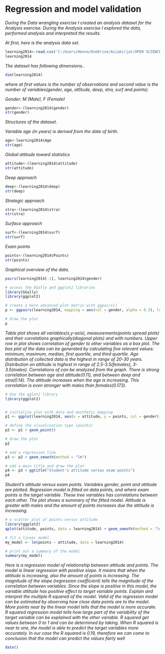 # Regression and model validation

*During the Data wrangling exercise I created an analysis dataset for the Analysis exercise. During the Analysis exercise I explored the data, performed analysis and interpreted the results.*

*At first, here is the analysis data set.*
```r
learning2014<-read.csv('C:/Users/Henna/OneDrive/Asiakirjat/OPEN SCIENCE/IODS-project/data/learning2014.csv')
learning2014
```

*The dataset has following dimensions..*
```r
dim(learning2014)
```
*where at first values is the number of observations and second value is the number of variables(gender, age, attitude, deep, stra, surf and points).*


*Gender: M (Male), F (Female)*
```r
gender<-(learning2014$gender)
str(gender)
```
*Structures of the dataset.*

*Variable age (in years) is derived from the date of birth.*
```r
age<-learning2014$Age
str(age)
```
*Global attitude toward statistics*
```r
attitude<-(learning2014$attitude)
str(attitude)
```
*Deep approach*
```r
deep<-(learning2014$deep)
str(deep)
```
*Strategic approach*
```r
stra<-(learning2014$stra)
str(stra)
```
*Surface approach*
```r
surf<-(learning2014$surf)
str(surf)
```
*Exam points*
```r
points<-(learning2014$Points)
str(points)
```

*Graphical overview of the data.*


```r
pairs(learning2014[-1], learning2014$gender)

# access the GGally and ggplot2 libraries
library(GGally)
library(ggplot2)

# create a more advanced plot matrix with ggpairs()
p <- ggpairs(learning2014, mapping = aes(col = gender, alpha = 0.3), lower = list(combo = wrap("facethist", bins = 20)))

# draw the plot
p


```

*Table plot shows all variables(x,y-axis), measurements(points spread plots) and their correlations graphically(diagonal plots) and with numbers. Upper row in plot shows correlation of gender to other variables as a box plot. The box plot of the data can be generated by calculating five relevant values: minimum, maximum, median, first quartile, and third quartile. Age distribution of collected data is the highest in range of 20-30 years. Distribution on attitude is highest in range of 2.5-3.5(females), 3-3.5(males). Correlations of can be analyzed from the graph. There is strong correlation between age and attitude(0.11), and between deep and stra(0.14). The attitude increases when the age is increasing. This correlation is even stronger with males than females(0.173).*


```r
# Use the gglot2 library
library(ggplot2)


# initialize plot with data and aesthetic mapping
p1 <- ggplot(learning2014, aes(x = attitude, y = points, col = gender))

# define the visualization type (points)
p2 <- p1 + geom_point()

# draw the plot
p2

# add a regression line
p3 <- p2 + geom_smooth(method = "lm")

# add a main title and draw the plot
p4 <- p3 + ggtitle("Student's attitude versus exam points")
p4


```

*Student's attitude versus exam points. Variables gender, point and attitude are  plotted. Regression model is fitted on data points, and where exam points is the target variable. These tree variables has correlations between each other. The plot shows a summary of the fitted model. Attitude is greater with males and the amount of points increases due the attitude is increasing.*
```r

# a scatter plot of points versus attitude
library(ggplot2)
qplot(attitude, points, data = learning2014) + geom_smooth(method = "lm")

# fit a linear model
my_model <- lm(points ~ attitude, data = learning2014)

# print out a summary of the model
summary(my_model)


```

*Here is a regression model of relationship between attitude and points. The model is linear regression with positive slope. It means that when the attitude is increasing, also the amount of points is increasing. The magnitude of the slope (regression coefficient) tells the magnitude of the correlation between variables. Since the slope is positive in this model, the variable attitude has positive effect to target variable points.  Explain and interpret the multiple R squared of the model. Valid of the regression model can be estimated by observing how close data points are to the model. More points near by the linear model tells that the model is more accurate. R squared regression model tells how large part of the variability of the target variable can be explained with the other variable. R squared get values between 0 to 1 and can be determined by taking. When R squared is near to one, the model is able to predict the target variables more accurately. In our case the R squared is 0.19, therefore we can come to conclusion that the model can predict the values fairly well*


```r
date()
```

